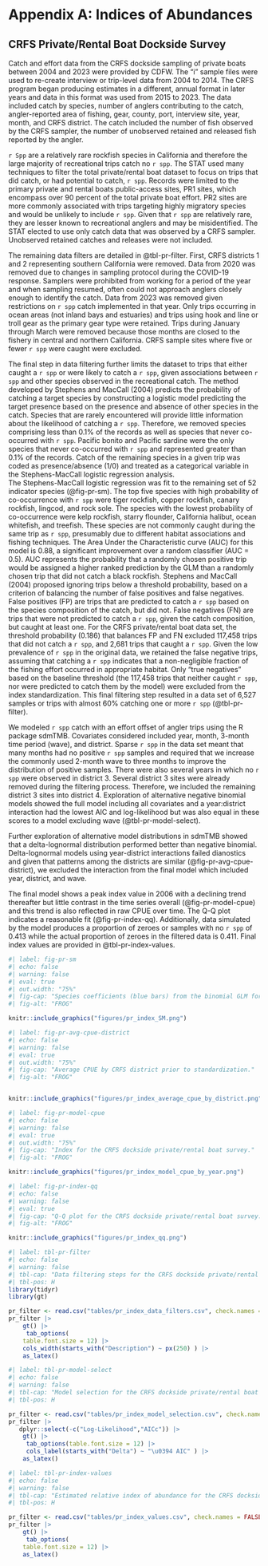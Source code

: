 # Appendix A: Indices of Abundances {#sec-appendix-A} 

## CRFS Private/Rental Boat Dockside Survey

Catch and effort data from the CRFS dockside sampling of private boats between 2004 and 2023 were provided by CDFW. The “i” sample files were used to re-create interview or trip-level data from 2004 to 2014. The CRFS program began producing estimates in a different, annual format in later years and data in this format was used from 2015 to 2023. The data included catch by species, number of anglers contributing to the catch, angler-reported area of fishing, gear, county, port, interview site, year, month, and CRFS district. The catch included the number of fish observed by the CRFS sampler, the number of unobserved retained and released fish reported by the angler.

`r Spp` are a relatively rare rockfish species in California and therefore the large majority of recreational trips catch no `r spp`. The STAT used many techniques to filter the total private/rental boat dataset to focus on trips that did catch, or had potential to catch, `r spp`. Records were limited to the primary private and rental boats public-access sites, PR1 sites, which encompass over 90 percent of the total private boat effort. PR2 sites are more commonly associated with trips targeting highly migratory species and would be unlikely to include `r spp`. Given that `r spp` are relatively rare, they are lesser known to recreational anglers and may be misidentified. The STAT elected to use only catch data that was observed by a CRFS sampler. Unobserved retained catches and releases were not included.

The remaining data filters are detailed in @tbl-pr-filter. First, CRFS districts 1 and 2 representing southern California were removed. Data from 2020 was removed due to changes in sampling protocol during the COVID-19 response. Samplers were prohibited from working for a period of the year and when sampling resumed, often could not approach anglers closely enough to identify the catch. Data from 2023 was removed given restrictions on `r spp` catch implemented in that year. Only trips occurring in ocean areas (not inland bays and estuaries) and trips using hook and line or troll gear as the primary gear type were retained. Trips during January through March were removed because those months are closed to the fishery in central and northern California. CRFS sample sites where five or fewer `r spp` were caught were excluded.

The final step in data filtering further limits the dataset to trips that either caught a `r spp` or were likely to catch a `r spp`, given associations between `r spp` and other species observed in the recreational catch. The method developed by Stephens and MacCall (2004) predicts the probability of catching a target species by constructing a logistic model predicting the target presence based on the presence and absence of other species in the catch. Species that are rarely encountered will provide little information about the likelihood of catching a `r spp`. Therefore, we removed species comprising less than 0.1% of the records as well as species that never co-occurred with `r spp`. Pacific bonito and Pacific sardine were the only species that never co-occurred with `r spp` and represented greater than 0.1% of the records. Catch of the remaining species in a given trip was coded as presence/absence (1/0) and treated as a categorical variable in the Stephens-MacCall logistic regression analysis.\
The Stephens-MacCall logistic regression was fit to the remaining set of 52 indicator species (@fig-pr-sm). The top five species with high probability of co-occurrence with `r spp` were tiger rockfish, copper rockfish, canary rockfish, lingcod, and rock sole. The species with the lowest probability of co-occurrence were kelp rockfish, starry flounder, California halibut, ocean whitefish, and treefish. These species are not commonly caught during the same trip as `r spp`, presumably due to different habitat associations and fishing techniques. The Area Under the Characteristic curve (AUC) for this model is 0.88, a significant improvement over a random classifier (AUC = 0.5). AUC represents the probability that a randomly chosen positive trip would be assigned a higher ranked prediction by the GLM than a randomly chosen trip that did not catch a black rockfish. Stephens and MacCall (2004) proposed ignoring trips below a threshold probability, based on a criterion of balancing the number of false positives and false negatives. False positives (FP) are trips that are predicted to catch a `r spp` based on the species composition of the catch, but did not. False negatives (FN) are trips that were not predicted to catch a `r spp`, given the catch composition, but caught at least one. For the CRFS private/rental boat data set, the threshold probability (0.186) that balances FP and FN excluded 117,458 trips that did not catch a `r spp`, and 2,681 trips that caught a `r spp`. Given the low prevalence of `r spp` in the original data, we retained the false negative trips, assuming that catching a `r spp` indicates that a non-negligible fraction of the fishing effort occurred in appropriate habitat. Only “true negatives” based on the baseline threshold (the 117,458 trips that neither caught `r spp`, nor were predicted to catch them by the model) were excluded from the index standardization. This final filtering step resulted in a data set of 6,527 samples or trips with almost 60% catching one or more `r spp` (@tbl-pr-filter).

We modeled `r spp` catch with an effort offset of angler trips using the R package sdmTMB. Covariates considered included year, month, 3-month time period (wave), and district. Sparse `r spp` in the data set meant that many months had no positive `r spp` samples and required that we increase the commonly used 2-month wave to three months to improve the distribution of positive samples. There were also several years in which no `r spp` were observed in district 3. Several district 3 sites were already removed during the filtering process. Therefore, we included the remaining district 3 sites into district 4. Exploration of alternative negative binomial models showed the full model including all covariates and a year:district interaction had the lowest AIC and log-likelihood but was also equal in these scores to a model excluding wave (@tbl-pr-model-select).

Further exploration of alternative model distributions in sdmTMB showed that a delta-lognormal distribution performed better than negative binomial. Delta-lognormal models using year-district interactions failed dianostics and given that patterns among the districts are similar (@fig-pr-avg-cpue-district), we excluded the interaction from the final model which included year, district, and wave.

The final model shows a peak index value in 2006 with a declining trend thereafter but little contrast in the time series overall (@fig-pr-model-cpue) and this trend is also reflected in raw CPUE over time. The Q-Q plot indicates a reasonable fit (@fig-pr-index-qq). Additionally, data simulated by the model produces a proportion of zeroes or samples with no `r spp` of 0.413 while the actual proportion of zeroes in the filtered data is 0.411. Final index values are provided in @tbl-pr-index-values.


<!--Figures -->
```r
#| label: fig-pr-sm
#| echo: false 
#| warning: false 
#| eval: true 
#| out.width: "75%"
#| fig-cap: "Species coefficients (blue bars) from the binomial GLM for presence/absence of quillback rockfish in the private/rental boat data.  Horizontal black bars are 95% confidence intervals."
#| fig-alt: "FROG"

knitr::include_graphics("figures/pr_index_SM.png")

```


```r
#| label: fig-pr-avg-cpue-district
#| echo: false 
#| warning: false 
#| eval: true 
#| out.width: "75%"
#| fig-cap: "Average CPUE by CRFS district prior to standardization."
#| fig-alt: "FROG"


knitr::include_graphics("figures/pr_index_average_cpue_by_district.png")

```


```r
#| label: fig-pr-model-cpue
#| echo: false 
#| warning: false 
#| eval: true 
#| out.width: "75%"
#| fig-cap: "Index for the CRFS dockside private/rental boat survey."
#| fig-alt: "FROG"

knitr::include_graphics("figures/pr_index_model_cpue_by_year.png")

```

```r
#| label: fig-pr-index-qq
#| echo: false 
#| warning: false 
#| eval: true 
#| fig-cap: "Q-Q plot for the CRFS dockside private/rental boat survey."
#| fig-alt: "FROG"

knitr::include_graphics("figures/pr_index_qq.png")

```

<!--Tables -->

```r
#| label: tbl-pr-filter
#| echo: false
#| warning: false
#| tbl-cap: "Data filtering steps for the CRFS dockside private/rental boat survey."
#| tbl-pos: H
library(tidyr)
library(gt)

pr_filter <- read.csv("tables/pr_index_data_filters.csv", check.names = FALSE)
pr_filter |>
    gt() |>
     tab_options(
    table.font.size = 12) |>
    cols_width(starts_with("Description") ~ px(250) ) |>
    as_latex()

```


```r
#| label: tbl-pr-model-select
#| echo: false
#| warning: false
#| tbl-cap: "Model selection for the CRFS dockside private/rental boat survey.  The selected final model is highlighted in yellow."
#| tbl-pos: H

pr_filter <- read.csv("tables/pr_index_model_selection.csv", check.names = FALSE)
pr_filter |>
   dplyr::select(-c("Log-Likelihood","AICc")) |>
    gt() |> 
     tab_options(table.font.size = 12) |>
     cols_label(starts_with("Delta") ~ "\u0394 AIC" ) |>
    as_latex()

```



```r
#| label: tbl-pr-index-values
#| echo: false
#| warning: false
#| tbl-cap: "Estimated relative index of abundance for the CRFS dockside private/rental boat survey."
#| tbl-pos: H

pr_filter <- read.csv("tables/pr_index_values.csv", check.names = FALSE)
pr_filter |>
    gt() |>
     tab_options(
    table.font.size = 12) |>
    as_latex()

```

